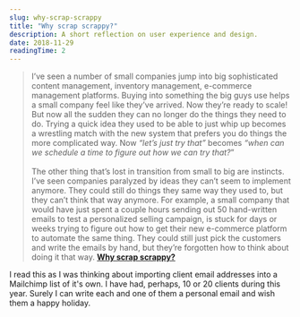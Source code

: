 ```yaml
---
slug: why-scrap-scrappy
title: "Why scrap scrappy?"
description: A short reflection on user experience and design.
date: 2018-11-29
readingTime: 2
---
```


>I’ve seen a number of small companies jump into big sophisticated content management, inventory management, e-commerce management platforms. Buying into something the big guys use helps a small company feel like they’ve arrived. Now they’re ready to scale! But now all the sudden they can no longer do the things they need to do. Trying a quick idea they used to be able to just whip up becomes a wrestling match with the new system that prefers you do things the more complicated way. Now _“let’s just try that”_ becomes _“when can we schedule a time to figure out how we can try that?_”<br /><br />
The other thing that’s lost in transition from small to big are instincts. I’ve seen companies paralyzed by ideas they can’t seem to implement anymore. They could still do things they same way they used to, but they can’t think that way anymore. For example, a small company that would have just spent a couple hours sending out 50 hand-written emails to test a personalized selling campaign, is stuck for days or weeks trying to figure out how to get their new e-commerce platform to automate the same thing. They could still just pick the customers and write the emails by hand, but they’re forgotten how to think about doing it that way. **<a href="https://m.signalvnoise.com/why-scrap-scrappy-b9fc913ef8c9">Why scrap scrappy?</a>**

I read this as I was thinking about importing client email addresses into a Mailchimp list of it's own. I have had, perhaps, 10 or 20 clients during this year. Surely I can write each and one of them a personal email and wish them a happy holiday.